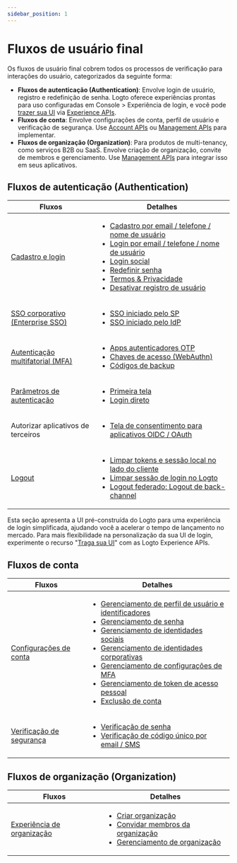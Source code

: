 ```yaml
---
sidebar_position: 1
---
```


# Fluxos de usuário final

Os fluxos de usuário final cobrem todos os processos de verificação para interações do usuário, categorizados da seguinte forma:

- **Fluxos de autenticação (Authentication)**: Envolve login de usuário, registro e redefinição de senha. Logto oferece experiências prontas para uso configuradas em <CloudLink to="/sign-in-experience">Console > Experiência de login</CloudLink>, e você pode [trazer sua UI](/customization/bring-your-ui) via [Experience APIs](https://openapi.logto.io/group/endpoint-experience).
- **Fluxos de conta**: Envolve configurações de conta, perfil de usuário e verificação de segurança. Use [Account APIs](https://openapi.logto.io/group/endpoint-account-center) ou [Management APIs](https://openapi.logto.io/operation/operation-getuser) para implementar.
- **Fluxos de organização (Organization)**: Para produtos de multi-tenancy, como serviços B2B ou SaaS. Envolve criação de organização, convite de membros e gerenciamento. Use [Management APIs](https://openapi.logto.io/operation/operation-listorganizations) para integrar isso em seus aplicativos.

## Fluxos de autenticação (Authentication)

| Fluxos                                                                  | Detalhes                                                                                                                                                                                                                                                                                                                                                                                                                                                                                                                                                                   |
| ----------------------------------------------------------------------- | -------------------------------------------------------------------------------------------------------------------------------------------------------------------------------------------------------------------------------------------------------------------------------------------------------------------------------------------------------------------------------------------------------------------------------------------------------------------------------------------------------------------------------------------------------------------------- |
| [Cadastro e login](/end-user-flows/sign-up-and-sign-in)                 | <ul><li>[Cadastro por email / telefone / nome de usuário](/end-user-flows/sign-up-and-sign-in/sign-up)</li><li>[Login por email / telefone / nome de usuário](/end-user-flows/sign-up-and-sign-in/sign-in)</li><li>[Login social](/end-user-flows/sign-up-and-sign-in/social-sign-in)</li><li>[Redefinir senha](/end-user-flows/sign-up-and-sign-in/reset-password)</li><li>[Termos & Privacidade](/end-user-flows/sign-up-and-sign-in/terms-and-privacy)</li><li>[Desativar registro de usuário](/end-user-flows/sign-up-and-sign-in/disable-user-registration)</li></ul> |
| [SSO corporativo (Enterprise SSO)](/end-user-flows/enterprise-sso)      | <ul><li>[SSO iniciado pelo SP](/end-user-flows/enterprise-sso/sp-initiated-sso)</li><li>[SSO iniciado pelo IdP](/end-user-flows/enterprise-sso/idp-initiated-sso)</li></ul>                                                                                                                                                                                                                                                                                                                                                                                                |
| [Autenticação multifatorial (MFA)](/end-user-flows/mfa)                 | <ul><li>[Apps autenticadores OTP](/end-user-flows/mfa/authenticator-app-otp)</li><li>[Chaves de acesso (WebAuthn)](/end-user-flows/mfa/webauthn)</li><li>[Códigos de backup](/end-user-flows/mfa/backup-codes)</li></ul>                                                                                                                                                                                                                                                                                                                                                   |
| [Parâmetros de autenticação](/end-user-flows/authentication-parameters) | <ul><li>[Primeira tela](/end-user-flows/authentication-parameters/first-screen)</li><li>[Login direto](/end-user-flows/authentication-parameters/direct-sign-in)</li></ul>                                                                                                                                                                                                                                                                                                                                                                                                 |
| Autorizar aplicativos de terceiros                                      | <ul><li>[Tela de consentimento para aplicativos OIDC / OAuth](/end-user-flows/consent-screen)</li></ul>                                                                                                                                                                                                                                                                                                                                                                                                                                                                    |
| [Logout](/end-user-flows/sign-out)                                      | <ul><li>[Limpar tokens e sessão local no lado do cliente](/end-user-flows/sign-out/#clear-tokens-and-local-session-at-the-client-side)</li><li>[Limpar sessão de login no Logto](/end-user-flows/sign-out/#clear-sign-in-session-at-logto)</li><li>[Logout federado: Logout de back-channel](/end-user-flows/sign-out/#federated-sign-out-back-channel-logout)</li></ul>                                                                                                                                                                                                   |

Esta seção apresenta a UI pré-construída do Logto para uma experiência de login simplificada, ajudando você a acelerar o tempo de lançamento no mercado. Para mais flexibilidade na personalização da sua UI de login, experimente o recurso "[Traga sua UI](/customization/bring-your-ui)" com as Logto Experience APIs.

## Fluxos de conta

| Fluxos                                                            | Detalhes                                                                                                                                                                                                                                                                                                                                                                                                                                                                                                                                                                                                                                                                                                                                                                                                                                                                                                     |
| ----------------------------------------------------------------- | ------------------------------------------------------------------------------------------------------------------------------------------------------------------------------------------------------------------------------------------------------------------------------------------------------------------------------------------------------------------------------------------------------------------------------------------------------------------------------------------------------------------------------------------------------------------------------------------------------------------------------------------------------------------------------------------------------------------------------------------------------------------------------------------------------------------------------------------------------------------------------------------------------------ |
| [Configurações de conta](/end-user-flows/account-settings)        | <ul><li>[Gerenciamento de perfil de usuário e identificadores](/end-user-flows/account-settings/by-management-api#user-profile-and-identifiers-management-apis)</li><li>[Gerenciamento de senha](/end-user-flows/account-settings/by-management-api#user-password-management)</li><li>[Gerenciamento de identidades sociais](/end-user-flows/account-settings/by-management-api#user-social-identities-management)</li><li>[Gerenciamento de identidades corporativas](/end-user-flows/account-settings/by-management-api#user-enterprise-identities-management)</li><li>[Gerenciamento de configurações de MFA](/end-user-flows/account-settings/by-management-api#user-mfa-settings-management)</li><li>[Gerenciamento de token de acesso pessoal](/user-management/personal-access-token)</li><li>[Exclusão de conta](/end-user-flows/account-settings/by-management-api#user-account-deletion)</li></ul> |
| [Verificação de segurança](/end-user-flows/security-verification) | <ul><li>[Verificação de senha](/end-user-flows/security-verification/by-management-api#password-verification)</li><li>[Verificação de código único por email / SMS](/end-user-flows/security-verification/by-management-api#emailsms-one-time-code-verification)</li></ul>                                                                                                                                                                                                                                                                                                                                                                                                                                                                                                                                                                                                                                   |

## Fluxos de organização (Organization)

| Fluxos                                                                | Detalhes                                                                                                                                                                                                                                                                                                                  |
| --------------------------------------------------------------------- | ------------------------------------------------------------------------------------------------------------------------------------------------------------------------------------------------------------------------------------------------------------------------------------------------------------------------- |
| [Experiência de organização](/end-user-flows/organization-experience) | <ul><li>[Criar organização](/end-user-flows/organization-experience/create-organization)</li><li>[Convidar membros da organização](/end-user-flows/organization-experience/invite-organization-members)</li><li>[Gerenciamento de organização](/end-user-flows/organization-experience/organization-management)</li></ul> |
